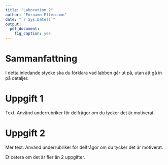 ```yaml
---
title: "Laboration 2"
author: "Förnamn Efternamn"
date: "`r Sys.Date()`"
output: 
  pdf_document:
    fig_caption: yes
---
```


# Sammanfattning
I detta inledande stycke ska du förklara vad labben går ut på, utan att gå in
på detaljer.

# Uppgift 1
Text. Använd underrubriker för delfrågor om du tycker det är motiverat.

# Uppgift 2
Mer text. Använd underrubriker för delfrågor om du tycker det är motiverat.

Et cetera om det är fler än 2 uppgifter.
